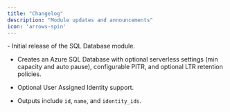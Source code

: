 ```yaml
---
title: "Changelog"
description: "Module updates and announcements"
icon: 'arrows-spin'
---
```


<Update label="2025/08/19" description="sqldb-v0.1.0">
  - Initial release of the SQL Database module.

  - Creates an Azure SQL Database with optional serverless settings (min capacity and auto pause), configurable PITR, and optional LTR retention policies.

  - Optional User Assigned Identity support.

  - Outputs include `id`, `name`, and `identity_ids`.

  </Update>




